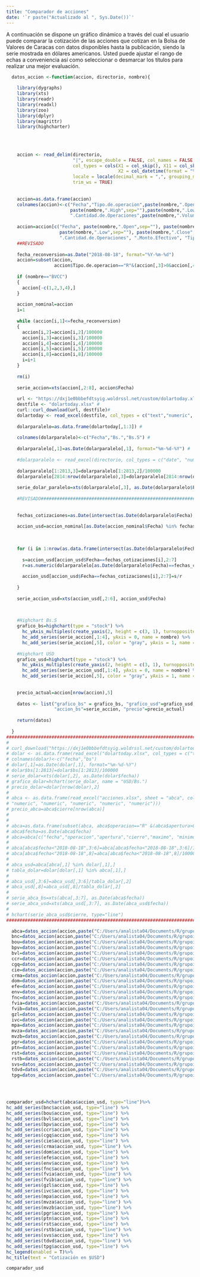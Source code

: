 ```yaml
---
title: "Comparador de acciones"
date: '`r paste("Actualizado al ", Sys.Date())`'
---
```


A continuación se dispone un gráfico dinámico a través del cual el usuario puede comparar la cotización de las acciones que cotizan en la Bolsa de Valores de Caracas con datos disponibles hasta la publicación, siendo la serie mostrada en dólares americanos. Usted puede ajustar el rango de echas a conveniencia así como seleccionar o desmarcar los títulos para realizar una mejor evaluación.


```r

  
  datos_accion <-function(accion, directorio, nombre){
    
    library(dygraphs)
    library(xts)
    library(readr)
    library(readxl)
    library(zoo)
    library(dplyr)
    library(magrittr)
    library(highcharter)
    
  
    
    
    accion <- read_delim(directorio, 
                         "|", escape_double = FALSE, col_names = FALSE, 
                         col_types = cols(X1 = col_skip(), X11 = col_skip(), 
                                          X2 = col_datetime(format = "%d/%m/%Y ")), 
                         locale = locale(decimal_mark = ",", grouping_mark = "."), 
                         trim_ws = TRUE)
    
    
    accion=as.data.frame(accion)
    colnames(accion)<-c("Fecha","Tipo.de.operacion",paste(nombre,".Open",sep=""),paste(nombre,".Close",sep=""),
                        paste(nombre,".High",sep=""),paste(nombre,".Low",sep=""),
                        ".Cantidad.de.Operaciones",paste(nombre,".Volume",sep=""),".Monto.Efectivo")
    
    accion=accion[c("Fecha", paste(nombre,".Open",sep=""), paste(nombre,".High",sep=""), 
                    paste(nombre,".Low",sep=""), paste(nombre,".Close",sep=""), paste(nombre,".Volume",sep=""), 
                    ".Cantidad.de.Operaciones", ".Monto.Efectivo", "Tipo.de.operacion") ]
    ##REVISADO
    
    fecha_reconversion=as.Date("2018-08-18", format="%Y-%m-%d")
    accion=subset(accion, 
                  accion$Tipo.de.operacion=="R"&(accion[,3]>0&accion[,4]>0))
    
    if (nombre=="BVCC")
    {
      accion[-c(1,2,3,4),]
    }
    
    accion_nominal=accion
    i=1
    
    while (accion[i,1]<=fecha_reconversion)
    {
      accion[i,2]=accion[i,2]/100000
      accion[i,3]=accion[i,3]/100000
      accion[i,4]=accion[i,4]/100000
      accion[i,5]=accion[i,5]/100000
      accion[i,8]=accion[i,8]/100000
      i=i+1
    }
    
    rm(i)
    
    serie_accion=xts(accion[,2:8], accion$Fecha)
    
    url <- "https://dxj1e0bbbefdtsyig.woldrssl.net/custom/dolartoday.xlsx"#
    destfile <- "dolartoday.xlsx" #
    curl::curl_download(url, destfile)#
    dolartoday <- read_excel(destfile, col_types = c("text","numeric", "numeric", "text", "numeric","numeric"))#
    
    dolarparalelo=as.data.frame(dolartoday[,1:3]) #
    
    colnames(dolarparalelo)<-c("Fecha","Bs.","Bs.S") #
    
    dolarparalelo[,1]=as.Date(dolarparalelo[,1], format="%m-%d-%Y") #
    
    #dolarparalelo <- read_excel(directorio, col_types = c("date", "numeric", "numeric"))
    
    dolarparalelo[1:2813,3]=dolarparalelo[1:2813,2]/100000
    dolarparalelo[2814:nrow(dolarparalelo),3]=dolarparalelo[2814:nrow(dolarparalelo),2]
    
    serie_dolar_paralelo=xts(dolarparalelo[,3], as.Date(dolarparalelo$Fecha))
    
    #REVISADO##############################################################################################################
    
    
    fechas_cotizaciones=as.Date(intersect(as.Date(dolarparalelo$Fecha),as.Date(accion$Fecha)))
  
    accion_usd=accion_nominal[as.Date(accion_nominal$Fecha) %in% fechas_cotizaciones, ]
    
    
    
    for (i in 1:nrow(as.data.frame(intersect(as.Date(dolarparalelo$Fecha),as.Date(accion_nominal$Fecha))))) {
      
      s=accion_usd[accion_usd$Fecha==fechas_cotizaciones[i],2:7]
      r=as.numeric(dolarparalelo[as.Date(dolarparalelo$Fecha)==fechas_cotizaciones[i],2])
      
      accion_usd[accion_usd$Fecha==fechas_cotizaciones[i],2:7]=s/r
      
    }
    
    serie_accion_usd=xts(accion_usd[,2:6], accion_usd$Fecha)
    

    
    #Highchart Bs.S
    grafico_bs=highchart(type = "stock") %>% 
      hc_yAxis_multiples(create_yaxis(2, height = c(3, 1), turnopposite = TRUE)) %>% 
      hc_add_series(serie_accion[,1:4], yAxis = 0, name = nombre) %>% 
      hc_add_series(serie_accion[,5], color = "gray", yAxis = 1, name = "Volumen", type = "column")  
    
    #Highchart USD
    grafico_usd=highchart(type = "stock") %>%  
      hc_yAxis_multiples(create_yaxis(2, height = c(3, 1), turnopposite = TRUE)) %>% 
      hc_add_series(serie_accion_usd[,1:4], yAxis = 0, name = nombre) %>%  
      hc_add_series(serie_accion[,5], color = "gray", yAxis = 1, name = "Volumen", type = "column")  
    
    
    precio_actual=accion[nrow(accion),5]
    
    datos <- list("grafico_bs" = grafico_bs, "grafico_usd"=grafico_usd,"accion_usd"=serie_accion_usd,
                  "accion_bs"=serie_accion, "precio"=precio_actual)
    
    return(datos)
    
  }
####################################################################################################################
# 
# curl_download("https://dxj1e0bbbefdtsyig.woldrssl.net/custom/dolartoday.xlsx", "dolartoday.xlsx" )
# dolar <- as.data.frame(read_excel("dolartoday.xlsx", col_types = c("text", "numeric", "skip", "skip", "skip", "skip")))
# colnames(dolar)<-c("fecha","bs")
# dolar[,1]=as.Date(dolar[,1], format="%m-%d-%Y")
# dolar$bs[1:2813]=dolar$bs[1:2813]/100000
# serie_dolar=xts(dolar[,2], as.Date(dolar$fecha))
# grafico_dolar=hchart(serie_dolar, name = "USD/Bs.")
# precio_dolar=dolar[nrow(dolar),2]
# 
# abca <- as.data.frame(read_excel("acciones.xlsx", sheet = "abca", col_types = c("date", "text", "numeric", "numeric",
# "numeric", "numeric", "numeric", "numeric", "numeric")))
# precio_abca=abca$cierre[nrow(abca)]
# 
# 
# abca=as.data.frame(subset(abca, abca$operacion=="R" &(abca$apertura>0 & abca$cierre>0 & abca$maximo>0 & abca$minimo>0 )))
# abca$fecha=as.Date(abca$fecha)
# abca=abca[c("fecha","operacion","apertura","cierre","maximo", "minimo","volumen","monto","operaciones" )]
# 
# abca[abca$fecha<"2018-08-18",3:6]=abca[abca$fecha<"2018-08-18",3:6]/100000
# abca[abca$fecha<"2018-08-18",8]=abca[abca$fecha<"2018-08-18",8]/100000
# 
# abca_usd=abca[abca[,1] %in% dolar[,1],]
# tabla_dolar=dolar[dolar[,1] %in% abca[,1],]
# 
# abca_usd[,3:6]=abca_usd[,3:6]/tabla_dolar[,2]
# abca_usd[,8]=abca_usd[,8]/tabla_dolar[,2]
# 
# serie_abca_bs=xts(abca[,3:7], as.Date(abca$fecha))
# serie_abca_usd=xts(abca_usd[,3:7], as.Date(abca_usd$fecha))
# 
# hchart(serie_abca_usd$cierre, type="line")
##########################################################################################################################

  abca=datos_accion(accion,paste("C:/Users/analista04/Documents/R/grupointeraval.github.io/","abc.a.txt",sep=""),"ABCA")
  bnc=datos_accion(accion,paste("C:/Users/analista04/Documents/R/grupointeraval.github.io/","bnc.txt",sep=""),"BNC")
  bou=datos_accion(accion,paste("C:/Users/analista04/Documents/R/grupointeraval.github.io/","bou.txt",sep=""),"BOU")
  bpv=datos_accion(accion,paste("C:/Users/analista04/Documents/R/grupointeraval.github.io/","bpv.txt",sep=""),"BPV")
  bvl=datos_accion(accion,paste("C:/Users/analista04/Documents/R/grupointeraval.github.io/","bvl.txt",sep=""),"BVL")
  ccr=datos_accion(accion,paste("C:/Users/analista04/Documents/R/grupointeraval.github.io/","ccr.txt",sep=""),"CCR")
  cgq=datos_accion(accion,paste("C:/Users/analista04/Documents/R/grupointeraval.github.io/","cgq.txt",sep=""),"CGQ")
  cie=datos_accion(accion,paste("C:/Users/analista04/Documents/R/grupointeraval.github.io/","cie.txt",sep=""),"CIE")
  crma=datos_accion(accion,paste("C:/Users/analista04/Documents/R/grupointeraval.github.io/","crm.a.txt",sep=""),"CRM.A")
  dom=datos_accion(accion,paste("C:/Users/analista04/Documents/R/grupointeraval.github.io/","dom.txt",sep=""),"DOM")
  efe=datos_accion(accion,paste("C:/Users/analista04/Documents/R/grupointeraval.github.io/","efe.txt",sep=""),"EFE")
  env=datos_accion(accion,paste("C:/Users/analista04/Documents/R/grupointeraval.github.io/","env.txt",sep=""),"ENV")
  fnc=datos_accion(accion,paste("C:/Users/analista04/Documents/R/grupointeraval.github.io/","fnc.txt",sep=""),"FNC")
  fvia=datos_accion(accion,paste("C:/Users/analista04/Documents/R/grupointeraval.github.io/","fvi.a.txt",sep=""),"FVIA")
  fvib=datos_accion(accion,paste("C:/Users/analista04/Documents/R/grupointeraval.github.io/","fvi.b.txt",sep=""),"FVIB")
  gzl=datos_accion(accion,paste("C:/Users/analista04/Documents/R/grupointeraval.github.io/","gzl.txt",sep=""),"GZL")
  ivc=datos_accion(accion,paste("C:/Users/analista04/Documents/R/grupointeraval.github.io/","ivc.txt",sep=""),"IVC")
  mpa=datos_accion(accion,paste("C:/Users/analista04/Documents/R/grupointeraval.github.io/","mpa.txt",sep=""),"MPA")
  mvza=datos_accion(accion,paste("C:/Users/analista04/Documents/R/grupointeraval.github.io/","mvz.a.txt",sep=""),"MVZA")
  mvzb=datos_accion(accion,paste("C:/Users/analista04/Documents/R/grupointeraval.github.io/","mvz.b.txt",sep=""),"MVZB")
  pgr=datos_accion(accion,paste("C:/Users/analista04/Documents/R/grupointeraval.github.io/","pgr.txt",sep=""),"PGR")
  ptn=datos_accion(accion,paste("C:/Users/analista04/Documents/R/grupointeraval.github.io/","ptn.txt",sep=""),"PTN")
  rst=datos_accion(accion,paste("C:/Users/analista04/Documents/R/grupointeraval.github.io/","rst.txt",sep=""),"RST")
  rstb=datos_accion(accion,paste("C:/Users/analista04/Documents/R/grupointeraval.github.io/","rst.b.txt",sep=""),"RSTB")
  svs=datos_accion(accion,paste("C:/Users/analista04/Documents/R/grupointeraval.github.io/","svs.txt",sep=""),"SVS")
  tdvd=datos_accion(accion,paste("C:/Users/analista04/Documents/R/grupointeraval.github.io/","tdv.d.txt",sep=""),"TDV.D")
  tpg=datos_accion(accion,paste("C:/Users/analista04/Documents/R/grupointeraval.github.io/","tpg.txt",sep=""),"TPG")

 



```


```r

  
comparador_usd=hchart(abca$accion_usd, type="line")%>% 
hc_add_series(bnc$accion_usd, type="line") %>% 
hc_add_series(bou$accion_usd, type="line") %>%
hc_add_series(bvl$accion_usd, type="line") %>%
hc_add_series(bpv$accion_usd, type="line") %>%
hc_add_series(ccr$accion_usd, type="line") %>%
hc_add_series(cgq$accion_usd, type="line") %>%
hc_add_series(cie$accion_usd, type="line") %>%
hc_add_series(crma$accion_usd, type="line") %>%
hc_add_series(dom$accion_usd, type="line") %>%
hc_add_series(efe$accion_usd, type="line") %>%
hc_add_series(env$accion_usd, type="line") %>%
hc_add_series(fnc$accion_usd, type="line") %>%
hc_add_series(fvia$accion_usd, type="line") %>%
hc_add_series(fvib$accion_usd, type="line") %>%
hc_add_series(gzl$accion_usd, type="line") %>%
hc_add_series(ivc$accion_usd, type="line") %>%
hc_add_series(mpa$accion_usd, type="line") %>%
hc_add_series(mvza$accion_usd, type="line") %>%
hc_add_series(mvzb$accion_usd, type="line") %>%
hc_add_series(pgr$accion_usd, type="line") %>%
hc_add_series(ptn$accion_usd, type="line") %>%
hc_add_series(rst$accion_usd, type="line") %>%
hc_add_series(rstb$accion_usd, type="line") %>%
hc_add_series(svs$accion_usd, type="line") %>%
hc_add_series(tdvd$accion_usd, type="line") %>%
hc_add_series(tpg$accion_usd, type="line") %>%
hc_legend(enabled = T)%>%   
hc_title(text = "Cotización en $USD")

comparador_usd 


```